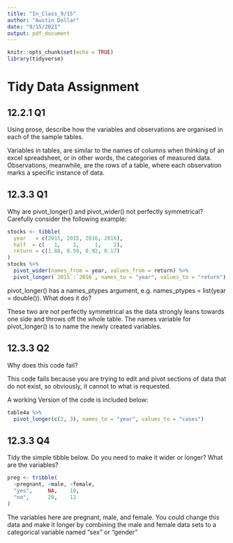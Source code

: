 ---
title: "In_Class_9/15"
author: "Austin Dollar"
date: "9/15/2021"
output: pdf_document
---

```{r setup, include=FALSE}
knitr::opts_chunk$set(echo = TRUE)
library(tidyverse)
```

# Tidy Data Assignment


## 12.2.1 Q1

Using prose, describe how the variables and observations are organised in each of the sample tables.

Variables in tables, are similar to the names of columns when thinking of an excel spreadsheet, or in other words, the categories of measured data. Observations, meanwhile, are the rows of a table, where each observation marks a specific instance of data. 


## 12.3.3 Q1

Why are pivot_longer() and pivot_wider() not perfectly symmetrical?
Carefully consider the following example:

```{r Q3Ex}

stocks <- tibble(
  year   = c(2015, 2015, 2016, 2016),
  half  = c(   1,    2,     1,    2),
  return = c(1.88, 0.59, 0.92, 0.17)
)
stocks %>% 
  pivot_wider(names_from = year, values_from = return) %>% 
  pivot_longer(`2015`:`2016`, names_to = "year", values_to = "return")


```

pivot_longer() has a names_ptypes argument, e.g.  names_ptypes = list(year = double()). What does it do?

These two are not perfectly symmetrical as the data strongly leans towards one side and throws off the whole table. The names variable for pivot_longer() is to name the newly created variables. 


## 12.3.3 Q2

Why does this code fail?

This code fails because you are trying to edit and pivot sections of data that do not exist, so obviously, it cannot to what is requested. 

A working Version of the code is included below:

```{r Q2Work}

table4a %>% 
  pivot_longer(c(2, 3), names_to = "year", values_to = "cases")

```


## 12.3.3 Q4

Tidy the simple tibble below. Do you need to make it wider or longer? What are the variables?

```{r Q4}

preg <- tribble(
  ~pregnant, ~male, ~female,
  "yes",     NA,    10,
  "no",      20,    12
)

```

The variables here are pregnant, male, and female.
You could change this data and make it longer by combining the male and female data sets to a categorical variable named "sex" or "gender"

